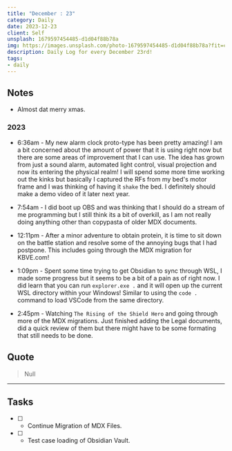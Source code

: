 ```yaml
---
title: "December : 23"
category: Daily
date: 2023-12-23
client: Self
unsplash: 1679597454485-d1d04f88b78a
img: https://images.unsplash.com/photo-1679597454485-d1d04f88b78a?fit=crop&q=85&w=1400&h=700
description: Daily Log for every December 23rd!
tags:
- daily
---
```


## Notes

- Almost dat merry xmas.

### 2023

- 6:36am - My new alarm clock proto-type has been pretty amazing! I am a bit concerned about the amount of power that it is using right now but there are some areas of improvement that I can use.
    The idea has grown from just a sound alarm, automated light control, visual projection and now its entering the physical realm! I will spend some more time working out the kinks but basically I captured the RFs from my bed's motor frame and I was thinking of having it `shake` the bed.
    I definitely should make a demo video of it later next year.

- 7:54am - I did boot up OBS and was thinking that I should do a stream of me programming but I still think its a bit of overkill, as I am not really doing anything other than copypasta of older MDX documents. 

- 12:11pm - After a minor adventure to obtain protein, it is time to sit down on the battle station and resolve some of the annoying bugs that I had postpone. This includes going through the MDX migration for KBVE.com!

- 1:09pm - Spent some time trying to get Obsidian to sync through WSL, I made some progress but it seems to be a bit of a pain as of right now.
    I did learn that you can run `explorer.exe .` and it will open up the current WSL directory within your Windows!
    Similar to using the `code .` command to load VSCode from the same directory.

- 2:45pm - Watching `The Rising of the Shield Hero` and going through more of the MDX migrations.
    Just finished adding the Legal documents, did a quick review of them but there might have to be some formating that still needs to be done.

## Quote

> Null

---

## Tasks

- [ ] - Continue Migration of MDX Files.
- [ ] - Test case loading of Obsidian Vault.
